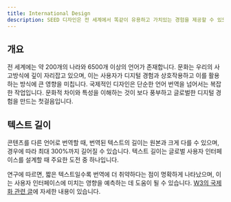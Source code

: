 ```yaml
---
title: International Design
description: SEED 디자인은 전 세계에서 똑같이 유용하고 가치있는 경험을 제공할 수 있도록 돕습니다.
---
```


## 개요

전 세계에는 약 200개의 나라와 6500개 이상의 언어가 존재합니다.
문화는 우리의 사고방식에 깊이 자리잡고 있으며, 이는 사용자가 디지털 경험과 상호작용하고 이를 활용하는 방식에 큰 영향을 미칩니다.
국제적인 디자인은 단순한 언어 번역을 넘어서는 복잡한 작업입니다.
문화적 차이와 특성을 이해하는 것이 보다 풍부하고 글로벌한 디지털 경험을 만드는 첫걸음입니다.

## 텍스트 길이

콘텐츠를 다른 언어로 번역할 때, 번역된 텍스트의 길이는 원본과 크게 다를 수 있으며, 경우에 따라 최대 300%까지 길어질 수 있습니다.
텍스트 길이는 글로벌 사용자 인터페이스를 설계할 때 주요한 도전 중 하나입니다.

연구에 따르면, 짧은 텍스트일수록 번역에 더 취약하다는 점이 명확하게 나타났으며, 이는 사용자 인터페이스에 미치는 영향을 예측하는 데 도움이 될 수 있습니다.
[W3의 국제화 관련 글](https://www.w3.org/International/articles/article-text-size.en)에 자세한 내용이 있습니다.
